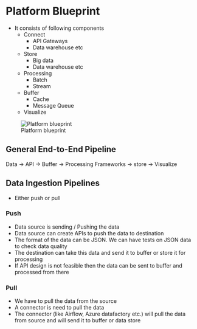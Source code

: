 # Platform Blueprint

* It consists of following components
  * Connect
    * API Gateways
    * Data warehouse etc
  * Store
    * Big data
    * Data warehouse etc
  * Processing 
    * Batch
    * Stream
  * Buffer
    * Cache
    * Message Queue
  * Visualize

![Platform blueprint](/images/platform_blueprint.png)


## General End-to-End Pipeline
Data -> API -> Buffer -> Processing Frameworks -> store -> Visualize


## Data Ingestion Pipelines
* Either push or pull

### Push
* Data source is sending / Pushing the data 
* Data source can create APIs to push the data to destination
* The format of the data can be JSON. We can have tests on JSON data to check data quality
* The destination can take this data and send it to buffer or store it for processing
* If API design is not feasible then the data can be sent to buffer and processed from there


### Pull
* We have to pull the data from the source
* A connector is need to pull the data
* The connector (like Airflow, Azure datafactory etc.) will pull the data from source and will send it to buffer or data store
